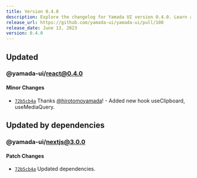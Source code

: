 ```yaml
---
title: Version 0.4.0
description: Explore the changelog for Yamada UI version 0.4.0. Learn about the latest features, bug fixes, and improvements.
release_url: https://github.com/yamada-ui/yamada-ui/pull/108
release_date: June 13, 2023
version: 0.4.0
---
```


## Updated

### @yamada-ui/react@0.4.0

#### Minor Changes

- [`72b5cb4a`](https://github.com/hirotomoyamada/yamada-ui/commit/72b5cb4a514743144336f79df29ce48939b22f2d) Thanks [@hirotomoyamada](https://github.com/hirotomoyamada)! - Added new hook useClipboard, useMediaQuery.

## Updated by dependencies

### @yamada-ui/nextjs@3.0.0

#### Patch Changes

- [`72b5cb4a`](https://github.com/hirotomoyamada/yamada-ui/commit/72b5cb4a514743144336f79df29ce48939b22f2d) Updated dependencies.
